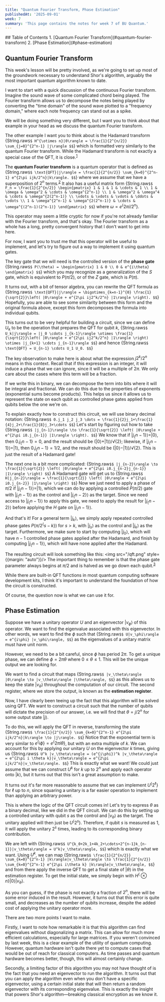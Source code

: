 ```yaml
---
title: "Quantum Fourier Transform, Phase Estimation"
publishedAt: '2025-09-01'
week: 7
summary: 'This page contains the notes for week 7 of BU Quantum.'
---
```

<KatexSpan>
## Table of Contents
1. [Quantum Fourier Transform](#quantum-fourier-transform)
2. [Phase Estimation](#phase-estimation)

## Quantum Fourier Transform
This week's lesson will be pretty involved, as we're going to set up most of the groundwork necessary to understand Shor's algorithm, arguably the most important quantum algorithm known to date.

I want to start with a quick discussion of the continuous Fourier transform. Imagine the sound wave of some complicated chord being played. The Fourier transform allows us to decompose the notes being played by converting the "time domain" of the sound wave plotted to a "frequency domain," where each note frequency can stand out as a spike.

We will be doing something very different, but I want you to think about that example in your head as we discuss the quantum Fourier transform.

The other example I want you to think about is the Hadamard transform
{String.raw`$$
H^{\otimes n}|0\rangle = \frac{1}{2^{n/2}} \sum_{j=0}^{2^n-1} |j\rangle
$$`}
which is formatted very similarly to the quantum Fourier transform. While the Hadamard transform is not exactly a special case of the QFT, it is close.<sup><a href="#foot1">1</a></sup>

The **quantum Fourier transform** is a quantum operator that is defined as
{String.raw`$$
\text{QFT}|j\rangle = \frac{1}{2^{n/2}} \sum_{k=0}^{2^n-1} e^{2\pi ijk/2^n}|k\rangle.
$$`}
where we assume that we have a superposition of $2^n$ terms.<sup><a href="#foot2">2</a></sup> It also has a useful matrix form
{String.raw`$$
F_n = \frac{1}{2^{n/2}} \begin{pmatrix}
1 & 1 & 1 & \cdots & 1 \\
1 & \omega & \omega^2 & \cdots & \omega^{2^n-1} \\
1 & \omega^2 & \omega^4 & \cdots & \omega^{2(2^n-1)} \\
\vdots & \vdots & \vdots & \ddots & \vdots \\
1 & \omega^{2^n-1} & \omega^{2(2^n-1)} & \cdots & \omega^{(2^n-1)(2^n-1)}
\end{pmatrix}
$$`}
where $\omega = e^\{2\pi i/2^n\}$.

This operator may seem a little cryptic for now if you're not already familiar with the Fourier transform, and that's okay. The Fourier transform as a whole has a long, pretty convergent history that I don't want to get into here.

For now, I want you to trust me that this operator will be useful to implement, and let's try to figure out a way to implement it using quantum gates.

The key gate that we will need is the controlled version of the **phase gate**
{String.raw`$$
P(\theta) = \begin{pmatrix}
1 & 0 \\
0 & e^{i\theta}
\end{pmatrix}
$$`}
which you may recognize as a generalization of the $S$ gate, which is equivalent to $P(\pi/2)$, or of the $Z$ gate, which is $P(\pi)$.

It turns out, with a bit of tensor algebra, you can rewrite the QFT formula as
{String.raw`$$
\text{QFT}|j\rangle = \bigotimes_{k=n-1}^{0} \frac{1}{\sqrt{2}}\left( |0\rangle + e^{2\pi ij2^k/2^n} |1\rangle \right).
$$`}
Hopefully, you are able to see some similarity between this form and the original formula above, except this form decomposes the formula into individual qubits.

This turns out to be very helpful for building a circuit, since we can define $U_k$ to be the operation that prepares the QFT for qubit $k$, 
{String.raw`$$
U_k|j\rangle = |j_0 \cdots j_{k-1}\rangle \otimes \frac{1}{\sqrt{2}}\left( |0\rangle + e^{2\pi ij2^k/2^n} |1\rangle \right) \otimes |j_{k+1} \cdots j_{n-1}\rangle
$$`}
and hence
{String.raw`$$
\text{QFT} = U_{n-1} \cdots U_1 U_0.
$$`}

The key observation to make here is about what the expression $j2^k/2^n$ means in this context. Recall that if this expression is an integer, it will induce a phase that we can ignore, since it will be a multiple of $2\pi$. We only care about the cases where this term will be a fraction.

If we write this in binary, we can decompose the term into bits where it will be integral and fractional. We can do this due to the properties of exponents (exponential sums become products). This helps us since it allows us to represent the state on each qubit as controlled phase gates applied from qubits below the one we're on.

To explain exactly how to construct this circuit, we will use binary decimal notation:
{String.raw`$$
0.j_1 j_2 j_3 \dots = \frac{1}{2}j_1+\frac{1}{4}j_2+\frac{1}{8}j_3+\cdots
$$`}
Let's start by figuring out how to take
{String.raw`$$
|j_{n-1}\rangle \to \frac{1}{\sqrt{2}} \left( |0\rangle + e^{2\pi i0.j_{n-1}} |1\rangle \right).
$$`}
We know that if $|j_\{n-1\}\rangle=|0\rangle$, then $0.j_\{n-1\} = 0$, and the result should be $(|0\rangle+|1\rangle)/\sqrt\{2\}$; likewise, if $|j_\{n-1\}\rangle=|1\rangle$, then $0.j_\{n-1\} = 1/2$, and the result should be $(|0\rangle-|1\rangle)/\sqrt\{2\}$. This is just the result of a Hadamard gate!

The next one is a bit more complicated:
{String.raw`$$
|j_{n-2}\rangle \to \frac{1}{\sqrt{2}} \left( |0\rangle + e^{2\pi i0.j_{n-2}j_{n-1}} |1\rangle \right)
$$`}
A Hadamard gate will get us to
{String.raw`$$
H|j_{n-2}\rangle = \frac{1}{\sqrt{2}} \left( |0\rangle + e^{2\pi i0.j_{n-2}} |1\rangle \right)
$$`}
Now we just need to apply a phase of $\pi/2$ if $|j_\{n-1\}\rangle = |1\rangle$, which we can do by applying a controlled $P(\pi/2)$ gate with $|j_\{n-1\}\rangle$ as the control and $|j_\{n-2\}\rangle$ as the target. Since we need access to $|j_\{n-1\}\rangle$ to apply this gate, we need to apply the result for $|j_\{n-2\}\rangle$ before applying the $H$ gate on $|j_\{n-1\}\rangle$.

And that's it! For a general term $|j_k\rangle$, we simply apply repeated controlled phase gates $P(\pi/2^\{s-k\})$ for $s > k$, with $|j_s\rangle$ as the control and $|j_k\rangle$ as the target. Furthermore, we make sure to start by computing $|j_0\rangle$, which will have $n-1$ controlled phase gates applied after the Hadamard, and finish by computing $|j_\{n-1\}\rangle$, which will have none applied after the Hadamard.

The resulting circuit will look something like this:
<img src="/qft.png" style={{margin: "auto"}}/>
The important thing to remember is that the phase gate parameter always begins at $\pi/2$ and is halved as we go down each qubit.<sup><a href="#foot3">3</a></sup>

While there are built-in QFT functions in most quantum computing software development kits, I think it's important to understand the foundation of how the circuit is constructed.

Of course, the question now is what we can use it for.

## Phase Estimation
Suppose we have a unitary operator $U$ and an eigenvector $|v_\phi\rangle$ of this operator. We want to find the eigenvalue associated with this eigenvector. In other words, we want to find the $\phi$ such that
{String.raw`$$
U|v_\phi\rangle = e^{i\phi} |v_\phi\rangle,
$$`}
as the eigenvalues of a unitary matrix must have unit norm.

However, we need to be a bit careful, since $\phi$ has period $2\pi$. To get a unique phase, we can define $\phi=2\pi\theta$ where $0 \leq \theta \leq 1$. This will be the unique output we are looking for.

We want to find a circuit that maps
{String.raw`$$
|v_\theta\rangle |0\rangle \to |v_\theta\rangle |\theta\rangle,
$$`}
as this allows us to keep the state $|v_\theta\rangle$ throughout the computation of our circuit. The second register, where we store the output, is known as the **estimation register**.

Now, I have clearly been teeing up the fact that this algorithm will be solved using QFT. We want to construct a circuit such that the number of qubits will dictate the precision of our answer, i.e. we will find that $\theta = j/2^n$ for some output state $|j\rangle$.

To do this, we will apply the QFT in reverse, transforming the state
{String.raw`$$
\frac{1}{2^{n/2}} \sum_{k=0}^{2^n-1} e^{2\pi ijk/2^n}|k\rangle \to |j\rangle.
$$`}
Notice that the exponential term is very similar to $e^\{i\phi\} = e^\{2\pi i\theta\}$, but with an extra multiple of $k$. We can account for this by applying our unitary $U$ on the eigenvector $k$ times, giving us
{String.raw`$$
U^k |v_\theta\rangle = (e^{i\phi})^k |v_\theta\rangle = e^{2\pi i \theta k}|v_\theta\rangle = e^{2\pi ijk/2^n}|v_\theta\rangle.
$$`}
This is exactly what we want! We could just assume that we can construct $U^k$ for $k$ up to $2^n$ and apply each operator onto $|k\rangle$, but it turns out that this isn't a great assumption to make.

It turns out it's far more reasonable to assume that we can implement $U^\{2^\ell\}$ for $\ell$ up to $n$, since squaring a unitary is a far easier operation to implement than applying an arbitrary power.

This is where the logic of the QFT circuit comes in! Let's try to express $\theta$ as a binary decimal, like we did in the QFT circuit. We can do this by setting up a controlled unitary with qubit $s$ as the control and $|v_\theta\rangle$ as the target. The unitary applied will then just be $U^\{2^s\}$. Therefore, if qubit $s$ is measured as $1$, it will apply the unitary $2^s$ times, leading to its corresponding binary contribution.

We are left with
{String.raw`$$
U^{k_0+2k_1+4k_2+\cdots+2^{n-1}k_{n-1}}|v_\theta\rangle = U^k|v_\theta\rangle,
$$`}
which is exactly what we want. Using $U^k$, we can map
{String.raw`$$
\frac{1}{2^{n/2}} \sum_{k=0}^{2^n-1} |k\rangle|v_\theta\rangle \to \frac{1}{2^{n/2}} \sum_{k=0}^{2^n-1} e^{2\pi i\theta k} |k\rangle|v_\theta\rangle,
$$`}
and from there apply the inverse QFT to get a final state of $|\theta\rangle$ in the estimation register. To get the initial state, we simply begin with $H^\{\otimes n\}|0\rangle|v_\theta\rangle$.

As you can guess, if the phase is not exactly a fraction of $2^n$, there will be some error induced in the result. However, it turns out that this error is quite small, and decreases as the number of qubits increase, despite the added cost of applying the unitary operator more.

There are two more points I want to make. 

Firstly, I want to note how remarkable it is that this algorithm can find eigenvalues without diagonalizing a matrix. This can allow for much more efficient calculations, especially for large matrices. If you weren't convinced by last week, this is a clear example of the utility of quantum computing. However, quantum hardware isn't quite there yet to compute cases that would be out of reach for classical computers. As time passes and quantum hardware becomes better, though, this will almost certainly change.

Secondly, a limiting factor of this algorithm you may not have thought of is the fact that you need an eigenvector to run the algorithm. It turns out that you can apply the algorithm even when you don't have a specific eigenvector, using a certain initial state that will then return a random eigenvector with its corresponding eigenvalue. This is exactly the insight that powers Shor's algorithm—breaking classical encryption as we know it.
</KatexSpan>